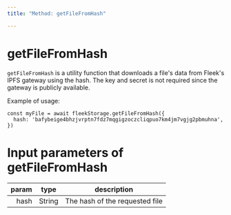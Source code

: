 ```yaml
---
title: "Method: getFileFromHash"

---
```


# getFileFromHash

`getFileFromHash` is a utility function that downloads a file's data from Fleek's IPFS gateway using the hash. The key and secret is not required since the gateway is publicly available.

Example of usage:

```
const myFile = await fleekStorage.getFileFromHash({
  hash: 'bafybeige4bhzjvrptn7fdz7mqgigzoczcliqpuo7km4jm7vgjg2pbmuhna',
})
```

# Input parameters of getFileFromHash

|param  	|type  	|description  	|
|-:	|-	|-	|
| hash 	| String 	|  The hash of the requested file	|
